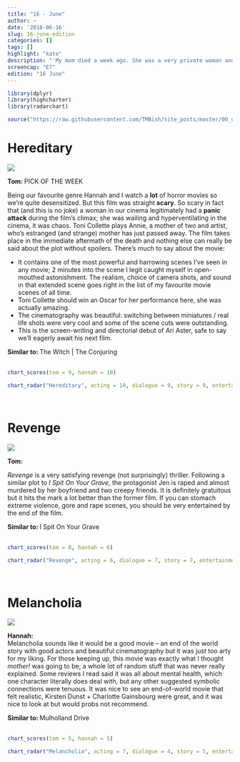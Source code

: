 ```yaml
---
title: "16 - June"
author: ~
date: '2018-06-16'
slug: 16-june-edition
categories: []
tags: []
highlight: "kate"
description: "'My mom died a week ago. She was a very private woman and she wasn’t altogether there at the end.' - Annie"
screencap: "E7"
edition: "16 June"
---
```


```r
library(dplyr)
library(highcharter)
library(radarchart)

source("https://raw.githubusercontent.com/TMBish/site_posts/master/00_utilities/film-review-utils.R")
```

# Hereditary

<div class = "review">

<div class = "review-left">

![](/img/films/07/hereditary.png)

<b> Tom: </b> <span class="label upper outline error"> PICK OF THE WEEK </span> <br>

Being our favourite genre Hannah and I watch a **lot** of horror movies so we're quite desensitized. But this film was straight **scary**. So scary in fact that (and this is no joke) a woman in our cinema legitimately had a **panic attack** during the film's climax; she was wailing and hyperventilating in the cinema, it was chaos. Toni Collette plays Annie, a mother of two and artist, who's estranged (and strange) mother has just passed away. The film takes place in the immediate aftermath of the death and nothing else can really be said about the plot without spoilers. There's much to say about the movie:

* It contains one of the most powerful and harrowing scenes I've seen in any movie; 2 minutes into the scene I legit caught myself in open-mouthed astonishment. The realism, choice of camera shots, and sound in that extended scene goes right in the list of my favourite movie scenes of all time.
* Toni Collette should win an Oscar for her performance here, she was actually amazing.
* The cinematography was beautiful: switching between miniatures / real life shots were very cool and some of the scene cuts were outstanding.
* This is the screen-writing and directorial debut of Ari Aster, safe to say we'll eagerly await his next film.

</div>

<div class = "review-right">

<b> Similar to: </b> The Witch | The Conjuring <br> <br>
<div class="ratings">
```r
chart_scores(tom = 9, hannah = 10)
```
</div>

```r
chart_radar("Hereditary", acting = 10, dialogue = 9, story = 9, entertainment = 10, cinematography = 10)
```

</div>

</div>

<br>

# Revenge

<div class = "review">

<div class = "review-left">

![](/img/films/07/revenge.png)

<b> Tom: </b> <br>

*Revenge* is a very satisfying revenge (not surprisingly) thriller. Following a similar plot to *I Spit On Your Grave*, the protagonist Jen is raped and almost murdered by her boyfriend and two creepy friends. It is definitely gratuitous but it hits the mark a lot better than the former film. If you can stomach extreme violence, gore and rape scenes, you should be very entertained by the end of the film.

</div>

<div class = "review-right">

<b> Similar to: </b> I Spit On Your Grave <br> <br>
<div class="ratings">
```r
chart_scores(tom = 8, hannah = 6)
```
</div>

```r
chart_radar("Revenge", acting = 6, dialogue = 7, story = 7, entertainment = 9, cinematography = 7)
```

</div>

</div>

<br>

# Melancholia

<div class = "review">

<div class = "review-left">

![](/img/films/07/melancholia.png)

<b> Hannah: </b> <br>
Melancholia sounds like it would be a good movie – an end of the world story with good actors and beautiful cinematography but it was just too arty for my liking. For those keeping up, this movie was exactly what I thought *mother!* was going to be; a whole lot of random stuff that was never really explained. Some reviews I read said it was all about mental health, which one character literally does deal with, but any other suggested symbolic connections were tenuous. It was nice to see an end-of-world movie that felt realistic, Kirsten Dunst + Charlotte Gainsbourg were great, and it was nice to look at but would probs not recommend.

</div>

<div class = "review-right">

<b> Similar to: </b> Mulholland Drive <br> <br>
<div class="ratings">
```r
chart_scores(tom = 5, hannah = 5)
```
</div>

```r
chart_radar("Melancholia", acting = 7, dialogue = 4, story = 5, entertainment = 3, cinematography = 8)
```

</div>

</div>

<br>
